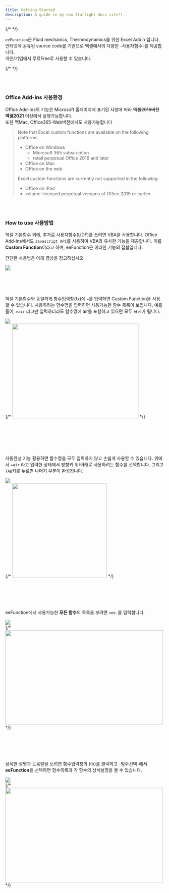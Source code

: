 ```yaml
---
title: Getting Started
description: A guide in my new Starlight docs site!!.
---
```




{/* <Discord title="Have a question or want to get involved?" cta="Join our Discord"/> */}


`eeFunction`은 Fluid mechanics, Thermodynamics을 위한 Excel Addin 입니다.
인터넷에 공유된 source code를 기반으로 엑셀에서의 다양한 -사용자함수-를 제공합니다.    
개인/기업에서 무료Free로 사용할 수 있습니다.


{/* <LinkCard
  title="Goto installation manual page"
  description="아직 본 페이지는 작성 중입니다. 위 사이트에서 설치하세요"
  href="https://theangkko.github.io/eefunctionmanual"
/> */}



<br/><br/>


### Office Add-ins 사용환경

Office Add-ins의 기능은 Microsoft 홈페이지에 표기된 사양에 따라 ~~엑셀2016버전~~ __엑셀2021__ 이상에서 실행가능합니다.   
또한 맥Mac, Office365-Web버전에서도 사용가능합니다


> Note that Excel custom functions are available on the following platforms.
> - Office on Windows
>     - Microsoft 365 subscription
>     - retail perpetual Office 2016 and later
> - Office on Mac
> - Office on the web      
>    
> Excel custom functions are currently not supported in the following:   
> - Office on iPad
> - volume-licensed perpetual versions of Office 2019 or earlier


<br/> 
<br/> 


### How to use 사용방법
엑셀 기본함수 외에, 추가로 사용자함수(UDF)를 쓰려면 VBA을 사용합니다.
Office Add-ins에서도 `Javascript API`를 사용하여 VBA와 유사한 기능을 제공합니다. 이를 **Custom Function**이라고 하며, eeFunction은 이러한 기능의 집합입니다.

간단한 사용법은 아래 영상을 참고하십시오.

![](https://learn.microsoft.com/en-us/office/dev/add-ins/images/spherevolumenew.gif)

<br/>
<br/>
<br/>
   
엑셀 기본함수와 동일하게 함수입력창(fx)에 `=`를 입력하면 Custom Function을 사용할 수 있습니다. 사용하려는 함수명을 입력하면 사용가능한 함수 목록이 보입니다.
예를 들어, `=air` 라고만 입력하더라도 함수명에 air를 포함하고 있으면 모두 표시가 됩니다.

![](../../../assets/eefunction/230531_ee010InputFunction.jpg)    
{/* <img src="../../../assets/eefunction/230531_ee010InputFunction.jpg" width="400" height="300" />     */}
 
<br/>
<br/>
<br/>
<br/>
<br/>
   
자동완성 기능 활용하면 함수명을 모두 입력하지 않고 손쉽게 사용할 수 있습니다. 위에서 `=air` 라고 입력한 상태에서 방향키 위/아래로 사용하려는 함수를 선택합니다. 그리고 `TAB`키를 누르면 나머지 부분이 완성됩니다.

![](../../../assets/eefunction/230531_ee011InputFunction.jpg)    
{/* <img src="../../../assets/eefunction/230531_ee011InputFunction.jpg" width="300" height="300" /> */}

<br/>
<br/>
<br/>
<br/>


eeFunction에서 사용가능한 **모든 함수**의 목록을 보려면 `=ee.`를 입력합니다.   

![](../../../assets/eefunction/230531_ee012InputFunction.jpg)   
{/* <img src="../../../assets/eefunction/230531_ee012InputFunction.jpg" width="500px" height="300px" /> */}

<br/>
<br/>
<br/>
<br/>

상세한 설명과 도움말을 보려면 함수입력창의 (fx)를 클릭하고 -범주선택-에서 **eeFunction**을 선택하면 함수목록과 각 함수의 상세설명을 볼 수 있습니다. 

![](../../../assets/eefunction/230531_ee013InputFunction.jpg)  
{/* <img src="../../../assets/eefunction/230531_ee013InputFunction.jpg" width="500px" height="300px" /> */}


<br/>
<br/>
<br/>
<br/>


